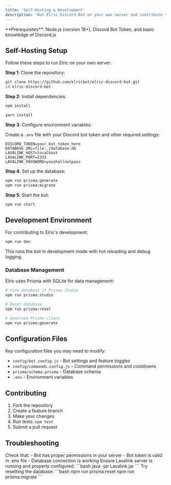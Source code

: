 ```yaml
---
title: 'Self-Hosting & Development'
description: 'Run Elric Discord Bot on your own server and contribute to development'
---
```


<Info>
  **Prerequisites**: Node.js (version 18+), Discord Bot Token, and basic knowledge of Discord.js
</Info>

## Self-Hosting Setup

Follow these steps to run Elric on your own server:

**Step 1**: Clone the repository:

<CodeGroup>

```bash git
git clone https://github.com/elricbot/elric-discord-bot.git
cd elric-discord-bot
```

</CodeGroup>

**Step 2**: Install dependencies:

<CodeGroup>

```bash npm
npm install
```

```bash yarn
yarn install
```

</CodeGroup>

**Step 3**: Configure environment variables:

Create a `.env` file with your Discord bot token and other required settings:

```env
DISCORD_TOKEN=your_bot_token_here
DATABASE_URL=file:./database.db
LAVALINK_HOST=localhost
LAVALINK_PORT=2333
LAVALINK_PASSWORD=youshallnotpass
```

**Step 4**: Set up the database:

```bash
npm run prisma:generate
npm run prisma:migrate
```

**Step 5**: Start the bot:

```bash
npm run start
```

## Development Environment

For contributing to Elric's development:

```bash
npm run dev
```

This runs the bot in development mode with hot reloading and debug logging.

### Database Management

Elric uses Prisma with SQLite for data management:

```bash
# View database in Prisma Studio
npm run prisma:studio

# Reset database
npm run prisma:reset

# Generate Prisma client
npm run prisma:generate
```

## Configuration Files

Key configuration files you may need to modify:

- `config/bot.config.js` - Bot settings and feature toggles
- `config/commands.config.js` - Command permissions and cooldowns
- `prisma/schema.prisma` - Database schema
- `.env` - Environment variables

## Contributing

1. Fork the repository
2. Create a feature branch
3. Make your changes
4. Run tests: `npm test`
5. Submit a pull request

## Troubleshooting

<AccordionGroup>
  <Accordion title="Bot not responding to commands">
    Check that:
    - Bot has proper permissions in your server
    - Bot token is valid in .env file
    - Database connection is working
  </Accordion>

  <Accordion title="Music commands not working">
    Ensure Lavalink server is running and properly configured:
    ```bash
    java -jar Lavalink.jar
    ```
  </Accordion>

  <Accordion title="Database errors">
    Try resetting the database:
    ```bash
    npm run prisma:reset
    npm run prisma:migrate
    ```
  </Accordion>
</AccordionGroup>
